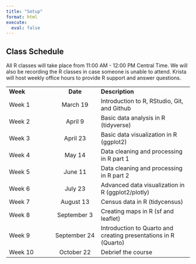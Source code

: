 ```yaml
---
title: "Setup"
format: html
execute:
  eval: false
---
```


## Class Schedule

All R classes will take place from 11:00 AM - 12:00 PM Central Time. We will also be recording the R classes in case someone is unable to attend. Krista will host weekly office hours to provide R support and answer questions.

|          |              |                                                                 |
|:-----------------|:----------------:|:-----------------------------------|
| **Week** |   **Date**   | **Description**                                                 |
| Week 1   |   March 19   | Introduction to R, RStudio, Git, and Github                     |
| Week 2   |   April 9    | Basic data analysis in R (tidyverse)                            |
| Week 3   |   April 23   | Basic data visualization in R (ggplot2)                         |
| Week 4   |    May 14    | Data cleaning and processing in R part 1                        |
| Week 5   |   June 11    | Data cleaning and processing in R part 2                        |
| Week 6   |   July 23    | Advanced data visualization in R (ggplot2/plotly)               |
| Week 7   |  August 13   | Census data in R (tidycensus)                                   |
| Week 8   | September 3  | Creating maps in R (sf and leaflet)                             |
| Week 9   | September 24 | Introduction to Quarto and creating presentations in R (Quarto) |
| Week 10  |  October 22  | Debrief the course                                              |
